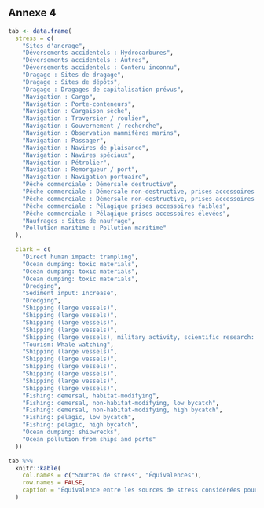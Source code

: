 ## Annexe 4 {-}

```r
tab <- data.frame(
  stress = c(
    "Sites d'ancrage",
    "Déversements accidentels : Hydrocarbures",
    "Déversements accidentels : Autres",
    "Déversements accidentels : Contenu inconnu",
    "Dragage : Sites de dragage",
    "Dragage : Sites de dépôts",
    "Dragage : Dragages de capitalisation prévus",
    "Navigation : Cargo",
    "Navigation : Porte-conteneurs",
    "Navigation : Cargaison sèche",
    "Navigation : Traversier / roulier",
    "Navigation : Gouvernement / recherche",
    "Navigation : Observation mammifères marins",
    "Navigation : Passager",
    "Navigation : Navires de plaisance",
    "Navigation : Navires spéciaux",
    "Navigation : Pétrolier",
    "Navigation : Remorqueur / port",
    "Navigation : Navigation portuaire",
    "Pêche commerciale : Démersale destructive",
    "Pêche commerciale : Démersale non-destructive, prises accessoires faibles",
    "Pêche commerciale : Démersale non-destructive, prises accessoires élevées",
    "Pêche commerciale : Pélagique prises accessoires faibles",
    "Pêche commerciale : Pélagique prises accessoires élevées",
    "Naufrages : Sites de naufrage",
    "Pollution maritime : Pollution maritime"
  ),

  clark = c(
    "Direct human impact: trampling",
    "Ocean dumping: toxic materials",
    "Ocean dumping: toxic materials",
    "Ocean dumping: toxic materials",
    "Dredging",
    "Sediment input: Increase",
    "Dredging",
    "Shipping (large vessels)",
    "Shipping (large vessels)",
    "Shipping (large vessels)",
    "Shipping (large vessels)",
    "Shipping (large vessels), military activity, scientific research: collecting, scientific research: experiments/surveys",
    "Tourism: Whale watching",
    "Shipping (large vessels)",
    "Shipping (large vessels)",
    "Shipping (large vessels)",
    "Shipping (large vessels)",
    "Shipping (large vessels)",
    "Shipping (large vessels)",
    "Fishing: demersal, habitat-modifying",
    "Fishing: demersal, non-habitat-modifying, low bycatch",
    "Fishing: demersal, non-habitat-modifying, high bycatch",
    "Fishing: pelagic, low bycatch",
    "Fishing: pelagic, high bycatch",
    "Ocean dumping: shipwrecks",
    "Ocean pollution from ships and ports"
  ))

tab %>%
  knitr::kable(
    col.names = c("Sources de stress", "Équivalences"),
    row.names = FALSE,
    caption = "Équivalence entre les sources de stress considérées pour l'évaluation des effets cumulatifs des activités maritimes dans le Saint-Laurent et le Saguenay et celles retrouvées dans la matrice de vulnérabilité des habitats proposée par @clark-murray2015a."
  )

```
